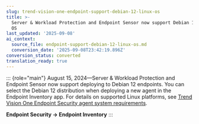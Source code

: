 ```yaml
---
slug: trend-vision-one-endpoint-support-debian-12-linux-os
title: >-
  Server & Workload Protection and Endpoint Sensor now support Debian 12 Linux
  OS
last_updated: '2025-09-08'
ai_context:
  source_file: endpoint-support-debian-12-linux-os.md
  conversion_date: '2025-09-08T23:42:19.896Z'
conversion_status: converted
translation_ready: true
---
```


::: {role="main"}
August 15, 2024—Server & Workload Protection and Endpoint Sensor now support deploying to Debian 12 endpoints. You can select the Debian 12 distribution when deploying a new agent in the Endpoint Inventory app. For details on supported Linux platforms, see [Trend Vision One Endpoint Security agent system requirements](endpoint-agent-system-requirements.mdx).

**Endpoint Security → Endpoint Inventory**
:::
